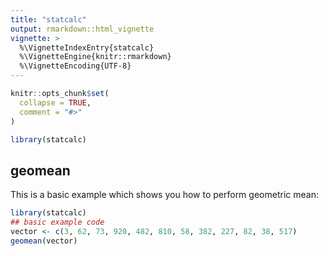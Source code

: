 ```yaml
---
title: "statcalc"
output: rmarkdown::html_vignette
vignette: >
  %\VignetteIndexEntry{statcalc}
  %\VignetteEngine{knitr::rmarkdown}
  %\VignetteEncoding{UTF-8}
---
```


```r
knitr::opts_chunk$set(
  collapse = TRUE,
  comment = "#>"
)
```

```r
library(statcalc)
```

## geomean

This is a basic example which shows you how to perform geometric mean:

```r
library(statcalc)
## basic example code
vector <- c(3, 62, 73, 920, 482, 810, 58, 382, 227, 82, 38, 517)
geomean(vector)

```
